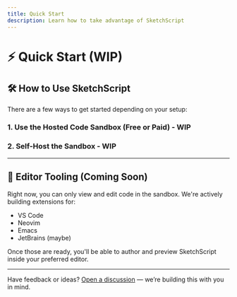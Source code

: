 ```yaml
---
title: Quick Start
description: Learn how to take advantage of SketchScript
---
```


# ⚡ Quick Start (WIP)

## 🛠 How to Use SketchScript

There are a few ways to get started depending on your setup:

### 1. Use the Hosted Code Sandbox (Free or Paid) - WIP

### 2. Self-Host the Sandbox - WIP

---

## 🧩 Editor Tooling (Coming Soon)

Right now, you can only view and edit code in the sandbox. We're actively building extensions for:

- VS Code
- Neovim
- Emacs
- JetBrains (maybe)

Once those are ready, you'll be able to author and preview SketchScript inside your preferred editor.

---

Have feedback or ideas? [Open a discussion](https://github.com/HasithDeAlwis/sketchscript/discussions) — we’re building this with you in mind.
